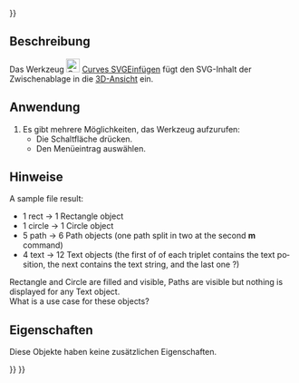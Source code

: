 <languages/>
{{UnfinishedDocu{{#translation:}}}}

{{Docnav/de
|[[Curves_ParametricSolid/de|ParametricSolid]]
|[[Curves_ToConsole/de|ToConsole]]
|[[Curves_Workbench/de|Curves]]
|IconL=Curves_ParametricSolid.svg
|IconR=Curves_ToConsole.svg
|IconC=Curves_workbench_icon.svg
}}

{{GuiCommand/de
|Name=Curves PasteSVG
|Name/de=Curves SVGEinfügen
|MenuLocation=Misc. → Paste SVG
|Workbenches=[[Curves_Workbench/de|Curves]]
}}

<span id="Description"></span>
==Beschreibung==

Das Werkzeug [[Image:Curves_PasteSVG.svg|24px]] [[Curves_PasteSVG/de|Curves SVGEinfügen]] fügt den SVG-Inhalt der Zwischenablage in die [[3D_view/de|3D-Ansicht]] ein.

<span id="Usage"></span>
==Anwendung==

# Es gibt mehrere Möglichkeiten, das Werkzeug aufzurufen:
#* Die Schaltfläche {{Button|[[Image:Curves_PasteSVG.svg|24px]] [[Curves_PasteSVG/de|SVG einfügen]]}} drücken.
#* Den Menüeintrag {{MenuCommand|Verschiedenes → [[Image:Curves_PasteSVG.svg|24px]] SVG einfügen}} auswählen.

<span id="Notes"></span>
==Hinweise==

<div lang="en" dir="ltr" class="mw-content-ltr">
A sample file result:
* 1 rect -> 1 Rectangle object
* 1 circle -> 1 Circle object
* 5 path -> 6 Path objects (one path split in two at the second '''m''' command)
* 4 text -> 12 Text objects (the first of of each triplet contains the text position, the next contains the text string, and the last one ?)
Rectangle and Circle are filled and visible, Paths are visible but nothing is displayed for any Text object.<br>
What is a use case for these objects?
</div>

<span id="Properties"></span>
==Eigenschaften==

Diese Objekte haben keine zusätzlichen Eigenschaften.


{{Docnav/de
|[[Curves_ParametricSolid/de|ParametricSolid]]
|[[Curves_ToConsole/de|ToConsole]]
|[[Curves_Workbench/de|Curves]]
|IconL=Curves_ParametricSolid.svg
|IconR=Curves_ToConsole.svg
|IconC=Curves_workbench_icon.svg
}}

{{Curves Tools navi{{#translation:}}}}
{{Userdocnavi{{#translation:}}}}